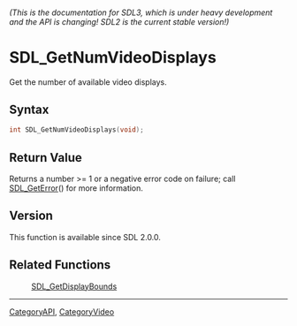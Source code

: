 ====== (This is the documentation for SDL3, which is under heavy development and the API is changing! SDL2 is the current stable version!) ======
= SDL_GetNumVideoDisplays =

Get the number of available video displays.

== Syntax ==

<syntaxhighlight lang='c'>
int SDL_GetNumVideoDisplays(void);
</syntaxhighlight>

== Return Value ==

Returns a number >= 1 or a negative error code on failure; call
[[SDL_GetError]]() for more information.

== Version ==

This function is available since SDL 2.0.0.

== Related Functions ==

:[[SDL_GetDisplayBounds]]

----
[[CategoryAPI]], [[CategoryVideo]]


